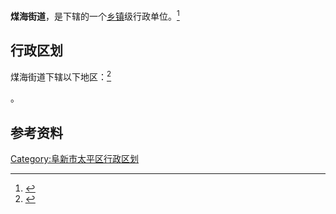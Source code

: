 {{中国乡级行政区|21/09/04/002/000}}

'''煤海街道'''，是{{PRC admin/fullname|21/09/04/002/000|3}}下辖的一个[[乡镇|乡镇]]级行政单位。<ref>{{PRC admin/ref sgc|{{PRC admin/parent|21/09/04/002/000}}}}</ref>

== 行政区划 ==

煤海街道下辖以下地区：<ref>{{PRC admin/ref sgc|21/09/04/002/000}}</ref>

{{PRC admin/children|21/09/04/002/000}}。

== 参考资料 ==

{{reflist}}


{{行政区划小作品}}

[[Category:阜新市太平区行政区划|Category:阜新市太平区行政区划]]